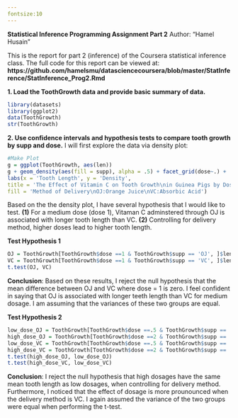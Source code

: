 ```yaml
---
fontsize:10
---
```

**Statistical Inference Programming Assignment Part 2**
Author: "Hamel Husain"

This is the report for part 2 (inference) of the Coursera statistical inference class.  The full code for this report can be viewed at: **https://github.com/hamelsmu/datasciencecoursera/blob/master/StatInference/StatInference_Prog2.Rmd**

**1.  Load the ToothGrowth data and provide basic summary of data. **
```r
library(datasets)
library(ggplot2)
data(ToothGrowth) 
str(ToothGrowth)
```

**2.  Use confidence intervals and hypothesis tests to compare tooth growth by supp and dose.**
I will first explore the data via density plot:
```r
#Make Plot
g = ggplot(ToothGrowth, aes(len))
g + geom_density(aes(fill = supp), alpha = .5) + facet_grid(dose~.) + 
labs(x = 'Tooth Length', y = 'Density', 
title = 'The Effect of Vitamin C on Tooth Growth\nin Guinea Pigs by Dosage (.5, 1, 2) and\nMethod of Delivery (OJ, VC)', 
fill = 'Method of Delivery\nOJ:Orange Juice\nVC:Absorbic Acid')
```

Based on the the density plot, I have several hypothesis that I would like to test.  **(1)** For a medium dose (dose 1), Vitaman C adminstered through OJ is associated with longer tooth length than VC.  **(2)** Controlling for delivery method, higher doses lead to higher tooth length.  

**Test Hypothesis 1**
```r
OJ = ToothGrowth[ToothGrowth$dose ==1 & ToothGrowth$supp == 'OJ', ]$len
VC = ToothGrowth[ToothGrowth$dose ==1 & ToothGrowth$supp == 'VC', ]$len
t.test(OJ, VC)
```

**Conclusion**: Based on these results, I reject the null hypothesis that the mean difference between OJ and VC where dose = 1 is zero.  I feel confident in saying that OJ is associated with longer teeth length than VC for medium dosage.  I am assuming that the variances of these two groups are equal.

**Test Hypothesis 2**
```r
low_dose_OJ = ToothGrowth[ToothGrowth$dose ==.5 & ToothGrowth$supp == 'OJ', ]$len
high_dose_OJ = ToothGrowth[ToothGrowth$dose ==2 & ToothGrowth$supp == 'OJ', ]$len
low_dose_VC = ToothGrowth[ToothGrowth$dose ==.5 & ToothGrowth$supp == 'VC', ]$len
high_dose_VC = ToothGrowth[ToothGrowth$dose ==2 & ToothGrowth$supp == 'VC', ]$len
t.test(high_dose_OJ, low_dose_OJ)
t.test(high_dose_VC, low_dose_VC)
```

**Conclusion**: I reject the null hypothesis that high dosages have the same mean tooth length as low dosages, when controlling for delivery method.  Furthermore, I noticed that the effect of dosage is more prounounced when the delivery method is VC.  I again assumed the variance of the two groups were equal when performing the t-test.
